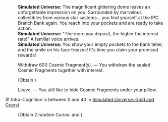 {{Dialogue Start}}
:'''Simulated Universe:''' The magnificent glittering dome leaves an unforgettable impression on you. Surrounded by marvelous collectibles from various star systems... you find yourself at the IPC Branch Bank again. You reach into your pockets and are ready to take action.
:'''Simulated Universe:''' "The more you deposit, the higher the interest rate!" A familiar voice arrives.
:'''Simulated Universe:''' You show your empty pockets to the bank teller, and the smile on his face freezes! It's time you claim your promised rewards!
:{{DIcon|Star}} Withdraw 600 Cosmic Fragment(s). &mdash; You withdraw the sealed Cosmic Fragments together with interest.
:;(Obtain {{Item|Cosmic Fragment|20|x=600}})
:{{DIcon|Star}} Leave. &mdash; You still like to hide Cosmic Fragments under your pillow.
;(If Intra-Cognition is between 0 and 40 in [[Simulated Universe: Gold and Gears]])
:{{SU Special Dialogue|Erudition|Receive a "money management service" gift from the bank.|Gain the Curios "Gold Coin of Discord" and "Typical Genius Society Gossip."}}
:;(Obtain 2 random Curios&colon; {{Item|Gold Coin of Discord|20|type=Curio}} and {{Item|Typical Genius Society Gossip|20|type=Curio}})
{{Dialogue End}}